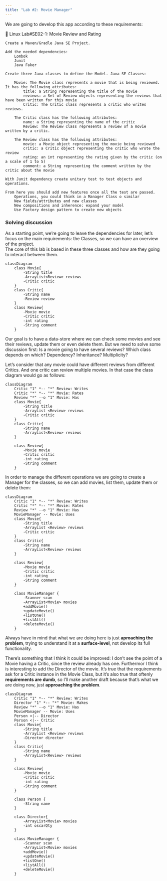 ```yaml
---
title: "Lab #2: Movie Manager"
---
```


We are going to develop this app according to these requirements:


:::{.summary}
📘 Linux Lab#SE02-1: Movie Review and Rating

    Create a Maven/Gradle Java SE Project.

    Add the needed dependencies:
        Lombok
        Junit
        Java Faker

    Create three Java classes to define the Model. Java SE Classes:

        Movie: The Movie class represents a movie that is being reviewed. It has the following attributes:
            title: a String representing the title of the movie
            reviews: a Set of Review objects representing the reviews that have been written for this movie
            Critic: The Critic class represents a critic who writes reviews.

        The Critic class has the following attributes:
            name: a String representing the name of the critic
            Review: The Review class represents a review of a movie written by a critic.

        The Review class has the following attributes:
            movie: a Movie object representing the movie being reviewed
            critic: a Critic object representing the critic who wrote the review
            rating: an int representing the rating given by the critic (on a scale of 1 to 5)
            comment: a String representing the comment written by the critic about the movie

    With Junit dependency create unitary test to test objects and operations.

    From here you should add new features once all the test are passed.
        Operations, you could think in a Manager Class o similar
        New fields/attributes and new classes
        New compositions and inherence: expand your model
        Use Factory design pattern to create new objects
:::

### Solving discussion

As a starting point, we're going to leave the dependencies for later, let's focus on the main requirements: the Classes, so we can have an overview of the project.  
The core of this lab is based in these three classes and how are they going to interact between them.  
```mermaid
classDiagram
    class Movie{
        -String title
        -ArrayList<Review> reviews
        -Critic critic
    }
    class Critic{
        -String name
        -Review review
    }
    class Review{
        -Movie movie
        -Critic critic
        -int rating
        -String comment
    }
```

Our goal is to have a data-store where we can check some movies and see their reviews, update them or even delete them. But we need to solve some discussion first: Is a movie going to have several reviews? Which class depends on which? Dependency? Inheritance? Multiplicity?  

Let's consider that any movie could have different reviews from different Critics. And one critic can review multiple movies. In that case the class diagram would go as follows:  

```mermaid
classDiagram 
    Critic "1" *-- "*" Review: Writes
    Critic "*" *-- "*" Movie: Rates
    Review "*" --o "1" Movie: Has
    class Movie{
        -String title
        -ArrayList <Review> reviews
        -Critic critic
    }
    class Critic{
        -String name
        -ArrayList<Review> reviews
    }
    
    class Review{
        -Movie movie
        -Critic critic
        -int rating
        -String comment
    }
```

In order to manage the different operations we are going to create a Manager for the classes, so we can add movies, list them, update them or delete them:

```mermaid
classDiagram 
    Critic "1" *-- "*" Review: Writes
    Critic "*" *-- "*" Movie: Rates
    Review "*" --o "1" Movie: Has
    MovieManager -- Movie: Uses
    class Movie{
        -String title
        -ArrayList <Review> reviews
        -Critic critic
    }
    class Critic{
        -String name
        -ArrayList<Review> reviews
    }
    
    class Review{
        -Movie movie
        -Critic critic
        -int rating
        -String comment
    }

    class MovieManager {
        -Scanner scan
        -ArrayList<Movie> movies
        +addMovie()
        +updateMovie()
        +listOne()
        +listAll()
        +deleteMovie()
    }
```

:::{.callout-note}
Always have in mind that what we are doing here is just **aproaching the problem**, trying to understand it at a **surface-level**, not develop its full functionality.
:::

There's something that I think it could be improved: I don't see the point of a Movie having a Critic, since the review already has one. Furthermor I think is interesting to add the Director of the movie. It's true that the requirements ask for a Critic instance in the Movie Class, but it's also true that oftenly **requirements are dumb**, so I'll make another draft because that's what we are doing now, just **approaching the problem**.  

```mermaid
classDiagram 
    Critic "1" *-- "*" Review: Writes
    Director "1" *-- "*" Movie: Makes
    Review "*" --o "1" Movie: Has
    MovieManager -- Movie: Uses
    Person <|-- Director
    Person <|-- Critic
    class Movie{
        -String title
        -ArrayList <Review> reviews
        -Director director
    }
    class Critic{
        -String name
        -ArrayList<Review> reviews
    }
    
    class Review{
        -Movie movie
        -Critic critic
        -int rating
        -String comment
    }

    class Person {
        -String name
    }

    class Director{
        -ArrayList<Movie> movies
        -int oscarQty
    }

    class MovieManager {
        -Scanner scan
        -ArrayList<Movie> movies
        +addMovie()
        +updateMovie()
        +listOne()
        +listAll()
        +deleteMovie()
    }
```


